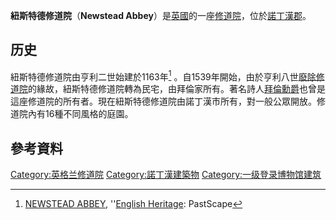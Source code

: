 {{Infobox building
| name                = Newstead Abbey
| native_name         =
| native_name_lang    =
| former_names        =
| alternate_names     =
| status              =
| image               = Newstead Abbey 02.jpg
| image_alt           =
| caption             =
| map_type            = Nottinghamshire
| map_alt             =
| map_caption         =
| altitude            =
| building_type       =
| architectural_style =
| structural_system   =
| cost                =
| ren_cost            =
| client              =
| owner               = [[諾丁漢市議會|諾丁漢市議會]]
| current_tenants     =
| landlord            =
| location            =
| address             =
| location_town       =
| location_country    =
| iso_region          =
| coordinates_display =
| coordinates_format  =
| latitude            = 53.078333
| longitude           = -1.1925
| latd                =
| latm                =
| lats                =
| latNS               =
| longd               =
| longm               =
| longs               =
| longEW              =
| coordinates         =
| groundbreaking_date =
| start_date          = ca 1170
| completion_date     =
| opened_date         =
| inauguration_date   =
| renovation_date     =
| demolition_date     =
| destruction_date    =
| height              =
| diameter            =
| antenna_spire       =
| roof                =
| top_floor           =
| other_dimensions    =
| floor_count         =
| floor_area          =
| seating_type        =
| seating_capacity    =
| elevator_count      =
| main_contractor     =
| architect           =
| architecture_firm   =
| structural_engineer =
| services_engineer   =
| civil_engineer      =
| other_designers     =
| quantity_surveyor   =
| awards              =
| designations        = 一級[[登錄建築|登錄建築]]
| ren_architect       =
| ren_firm            =
| ren_str_engineer    =
| ren_serv_engineer   =
| ren_civ_engineer    =
| ren_oth_designers   =
| ren_qty_surveyor    =
| ren_awards          =
| url                 =
| embedded            =
| references          =
}}
'''紐斯特德修道院'''（'''Newstead Abbey'''）是[[英國|英國]]的一座[[修道院|修道院]]，位於[[諾丁漢郡|諾丁漢郡]]。

==历史==
紐斯特德修道院由亨利二世始建於1163年<ref name=PS>[http://www.pastscape.org.uk/hob.aspx?hob_id=318057 NEWSTEAD ABBEY], ''[[English_Heritage|English Heritage]]: PastScape</ref> 。自1539年開始，由於亨利八世[[廢除修道院|廢除修道院]]的緣故，紐斯特德修道院轉為民宅，由拜倫家所有。著名詩人[[拜倫勳爵|拜倫勳爵]]也曾是這座修道院的所有者。現在紐斯特德修道院由諾丁漢市所有，對一般公眾開放。修道院內有16種不同風格的庭園。

==參考資料==
{{Reflist}}

[[Category:英格兰修道院|Category:英格兰修道院]]
[[Category:諾丁漢建築物|Category:諾丁漢建築物]]
[[Category:一级登录博物馆建筑|Category:一级登录博物馆建筑]]